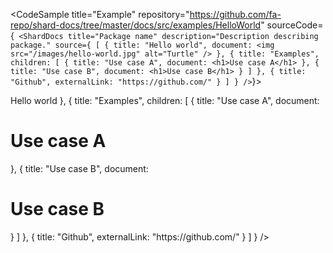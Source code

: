 
<CodeSample
  title="Example"
  repository="https://github.com/fa-repo/shard-docs/tree/master/docs/src/examples/HelloWorld" sourceCode={`
<ShardDocs
  title="Package name"
  description="Description describing package."
  source={
    [
      {
        title: "Hello world",
        document: <img src="/images/hello-world.jpg" alt="Turtle" />
      },
      {
        title: "Examples",
        children: [
          { title: "Use case A", document: <h1>Use case A</h1> },
          { title: "Use case B", document: <h1>Use case B</h1> }
        ]
      },
      { title: "Github", externalLink: "https://github.com/" }
    ]
  }
/>`}>
  <Frame>
    <ShardDocs
      title="Package name"
      description="Description describing package."
      basePath="/examples/hello-world"
      source={
      [
        { title: "Hello world", document: <h1>Hello world</h1> },
        {
          title: "Examples",
          children: [
            { title: "Use case A", document: <h1>Use case A</h1> },
            { title: "Use case B", document: <h1>Use case B</h1> }
          ]
        },
        { title: "Github", externalLink: "https://github.com/" }
      ]
    }
  />
  </Frame>
</CodeSample>